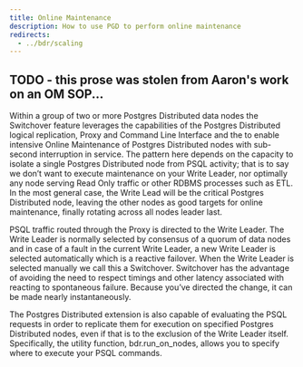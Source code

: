 ```yaml
---
title: Online Maintenance
description: How to use PGD to perform online maintenance
redirects: 
  - ../bdr/scaling
---
```


## TODO - this prose was stolen from Aaron's work on an OM SOP...
Within a group of two or more Postgres Distributed data nodes the Switchover feature leverages the capabilities of the Postgres Distributed logical replication, Proxy and Command Line Interface and the to enable intensive Online Maintenance of Postgres Distributed nodes with sub-second interruption in service.  The pattern here depends on the capacity to isolate a single Postgres Distributed node from PSQL activity; that is to say we don’t want to execute maintenance on your Write Leader, nor optimally any node serving Read Only traffic or other RDBMS processes such as ETL.  In the most general case, the Write Lead will be the critical Postgres Distributed node, leaving the other nodes as good targets for online maintenance, finally rotating across all nodes leader last.

PSQL traffic routed through the Proxy is directed to the Write Leader.  The Write Leader is normally selected by consensus of a quorum of data nodes and in case of a fault in the current Write Leader, a new Write Leader is selected automatically which is a reactive failover.  When the Write Leader is selected manually we call this a Switchover.  Switchover has the advantage of avoiding the need to respect timings and other latency associated with reacting to spontaneous failure.  Because you’ve directed the change, it can be made nearly instantaneously.

The Postgres Distributed extension is also capable of evaluating the PSQL requests in order to replicate them for execution on specified Postgres Distributed nodes, even if that is to the exclusion of the Write Leader itself.  Specifically, the utility function, bdr.run_on_nodes, allows you to specify where to execute your PSQL commands. 
